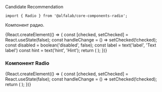 


<Meta title='Компоненты' component={Radio} />

<Title>
    Radio ({name}@{version})
</Title>

<Status>
  Candidate Recommendation
</Status>

```tsx
import { Radio } from '@alfalab/core-components-radio';
```

Компонент радио.

<Story name='Radio'>
    {React.createElement(() => {
        const [checked, setChecked] = React.useState(false);
        const handleChange = () => setChecked(!checked);
        const disabled = boolean('disabled', false);
        const label = text('label', 'Text label')
        const hint = text('hint', 'Hint');
        return (
            <Radio
                disabled={disabled}
                onChange={handleChange}
                checked={checked}
                hint={hint}
                label={label}
            />
        );
    })}
</Story>

<Props of={Radio} />

### Компонент Radio

<Preview>
    {React.createElement(() => {
        const [checked, setChecked] = React.useState(false);
        const handleChange = () => setChecked(!checked);
        return (
            <Radio
                onChange={handleChange}
                checked={checked}
                label="Some label"
                hint="Some description"
            />
        );
    })}
</Preview>
